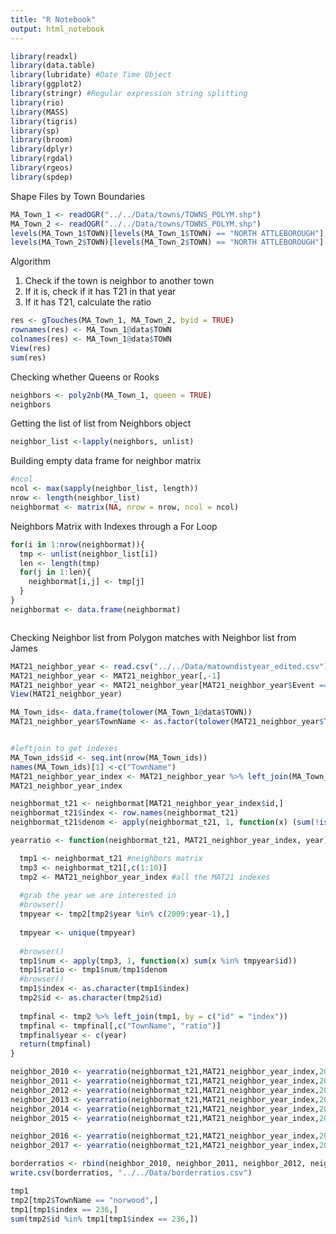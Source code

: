 ```yaml
---
title: "R Notebook"
output: html_notebook
---
```



```r
library(readxl)
library(data.table)
library(lubridate) #Date Time Object
library(ggplot2)
library(stringr) #Regular expression string splitting
library(rio)
library(MASS)
library(tigris)
library(sp)
library(broom)
library(dplyr)
library(rgdal)
library(rgeos)
library(spdep)
```

Shape Files by Town Boundaries
```r
MA_Town_1 <- readOGR("../../Data/towns/TOWNS_POLYM.shp")
MA_Town_2 <- readOGR("../../Data/towns/TOWNS_POLYM.shp")
levels(MA_Town_1$TOWN)[levels(MA_Town_1$TOWN) == "NORTH ATTLEBOROUGH"] <- "north attleboro"
levels(MA_Town_2$TOWN)[levels(MA_Town_2$TOWN) == "NORTH ATTLEBOROUGH"] <- "north attleboro"
```

Algorithm

1) Check if the town is neighbor to another town
2) If it is, check if it has T21 in that year
3) If it has T21, calculate the ratio

```r
res <- gTouches(MA_Town_1, MA_Town_2, byid = TRUE)
rownames(res) <- MA_Town_1@data$TOWN
colnames(res) <- MA_Town_1@data$TOWN
View(res)
sum(res)
```

Checking whether Queens or Rooks
```r
neighbors <- poly2nb(MA_Town_1, queen = TRUE)
neighbors
```


Getting the list of list from Neighbors object
```r
neighbor_list <-lapply(neighbors, unlist)
```

Building empty data frame for neighbor matrix
```r
#ncol
ncol <- max(sapply(neighbor_list, length))
nrow <- length(neighbor_list)
neighbormat <- matrix(NA, nrow = nrow, ncol = ncol)
```

Neighbors Matrix with Indexes through a For Loop
```r
for(i in 1:nrow(neighbormat)){
  tmp <- unlist(neighbor_list[i])
  len <- length(tmp)
  for(j in 1:len){
    neighbormat[i,j] <- tmp[j]
  }
}
neighbormat <- data.frame(neighbormat)



```

Checking Neighbor list from Polygon matches with Neighbor list from James
```r
MAT21_neighbor_year <- read.csv("../../Data/matowndistyear_edited.csv")
MAT21_neighbor_year <- MAT21_neighbor_year[,-1]
MAT21_neighbor_year <- MAT21_neighbor_year[MAT21_neighbor_year$Event == 1 & MAT21_neighbor_year$csum ==1,]
View(MAT21_neighbor_year)
```

```r
MA_Town_ids<- data.frame(tolower(MA_Town_1@data$TOWN))
MAT21_neighbor_year$TownName <- as.factor(tolower(MAT21_neighbor_year$TownName))


#leftjoin to get indexes
MA_Town_ids$id <- seq.int(nrow(MA_Town_ids))
names(MA_Town_ids)[1] <-c("TownName") 
MAT21_neighbor_year_index <- MAT21_neighbor_year %>% left_join(MA_Town_ids, by = c("TownName"))
MAT21_neighbor_year_index
```

```r
neighbormat_t21 <- neighbormat[MAT21_neighbor_year_index$id,]
neighbormat_t21$index <- row.names(neighbormat_t21)
neighbormat_t21$denom <- apply(neighbormat_t21, 1, function(x) (sum(!is.na(x))))
```

```r
yearratio <- function(neighbormat_t21, MAT21_neighbor_year_index, year){

  tmp1 <- neighbormat_t21 #neighbors matrix
  tmp3 <- neighbormat_t21[,c(1:10)]
  tmp2 <- MAT21_neighbor_year_index #all the MAT21 indexes
  
  #grab the year we are interested in
  #browser()
  tmpyear <- tmp2[tmp2$year %in% c(2009:year-1),]
  
  tmpyear <- unique(tmpyear)
  
  #browser()
  tmp1$num <- apply(tmp3, 1, function(x) sum(x %in% tmpyear$id))
  tmp1$ratio <- tmp1$num/tmp1$denom
  #browser()
  tmp1$index <- as.character(tmp1$index)
  tmp2$id <- as.character(tmp2$id)
 
  tmpfinal <- tmp2 %>% left_join(tmp1, by = c("id" = "index"))
  tmpfinal <- tmpfinal[,c("TownName", "ratio")]
  tmpfinal$year <- c(year)
  return(tmpfinal)
}
```


```r
neighbor_2010 <- yearratio(neighbormat_t21,MAT21_neighbor_year_index,2010)
neighbor_2011 <- yearratio(neighbormat_t21,MAT21_neighbor_year_index,2011)
neighbor_2012 <- yearratio(neighbormat_t21,MAT21_neighbor_year_index,2012)
neighbor_2013 <- yearratio(neighbormat_t21,MAT21_neighbor_year_index,2013)
neighbor_2014 <- yearratio(neighbormat_t21,MAT21_neighbor_year_index,2014)
neighbor_2015 <- yearratio(neighbormat_t21,MAT21_neighbor_year_index,2015)

neighbor_2016 <- yearratio(neighbormat_t21,MAT21_neighbor_year_index,2016)
neighbor_2017 <- yearratio(neighbormat_t21,MAT21_neighbor_year_index,2017)
```


```r
borderratios <- rbind(neighbor_2010, neighbor_2011, neighbor_2012, neighbor_2013, neighbor_2014, neighbor_2015, neighbor_2016, neighbor_2017)
write.csv(borderratios, "../../Data/borderratios.csv")
```


```r

tmp1
tmp2[tmp2$TownName == "norwood",]
tmp1[tmp1$index == 236,]
sum(tmp2$id %in% tmp1[tmp1$index == 236,])

```

